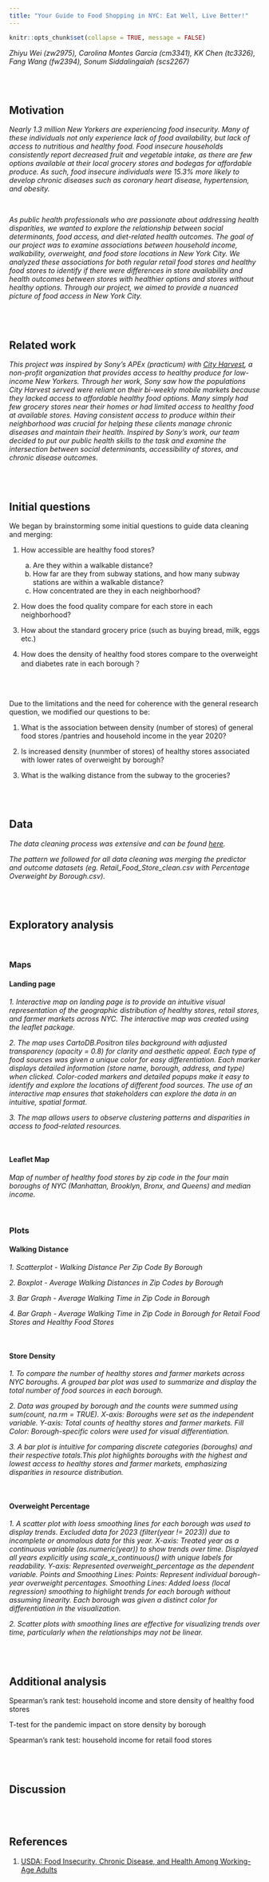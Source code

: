 ```yaml
---
title: "Your Guide to Food Shopping in NYC: Eat Well, Live Better!"
---
```


```r
knitr::opts_chunk$set(collapse = TRUE, message = FALSE)
```

*Zhiyu Wei (zw2975), Carolina Montes Garcia (cm3341), KK Chen (tc3326), Fang Wang (fw2394), Sonum Siddalingaiah (scs2267)*

<br><br> 

## Motivation

*Nearly 1.3 million New Yorkers are experiencing food insecurity. Many of these individuals not only experience lack of food availability, but lack of access to nutritious and healthy food. Food insecure households consistently report decreased fruit and vegetable intake, as there are few options available at their local grocery stores and bodegas for affordable produce. As such, food insecure individuals were 15.3% more likely to develop chronic diseases such as coronary heart disease, hypertension, and obesity.*

<br>

*As public health professionals who are passionate about addressing health disparities, we wanted to explore the relationship between social determinants, food access, and diet-related health outcomes. The goal of our project was to examine associations between household income, walkability, overweight, and food store locations in New York City. We analyzed these associations for both regular retail food stores and healthy food stores to identify if there were differences in store availability and health outcomes between stores with healthier options and stores without healthy options. Through our project, we aimed to provide a nuanced picture of food access in New York City.*

<br><br>

## Related work

*This project was inspired by Sony’s APEx (practicum) with [City Harvest](https://www.cityharvest.org/), a non-profit organization that provides access to healthy produce for low-income New Yorkers. Through her work, Sony saw how the populations City Harvest served were reliant on their bi-weekly mobile markets because they lacked access to affordable healthy food options. Many simply had few grocery stores near their homes or had limited access to healthy food at available stores. Having consistent access to produce within their neighborhood was crucial for helping these clients manage chronic diseases and maintain their health. Inspired by Sony’s work, our team decided to put our public health skills to the task and examine the intersection between social determinants, accessibility of stores, and chronic disease outcomes.*

<br><br>

## Initial questions

We began by brainstorming some initial questions to guide data cleaning and merging:

1. How accessible are healthy food stores?

    a. Are they within a walkable distance?
    b. How far are they from subway stations, and how many subway stations are within a walkable distance?
    c. How concentrated are they in each neighborhood?
    

2. How does the food quality compare for each store in each neighborhood? 

3. How about the standard grocery price (such as buying bread, milk, eggs etc.) 

4. How does the density of healthy food stores compare to the overweight and diabetes rate in each  borough？ 

<br><br>

Due to the limitations and the need for coherence with the general research question, we modified our questions to be:

1. What is the association between density (number of stores) of general food stores /pantries and household income in the year 2020?

2. Is increased density (nunmber of stores) of healthy stores associated with lower rates of overweight by borough? 
3. What is the walking distance from the subway to the groceries?


<br><br>

## Data

*The data cleaning process was extensive and can be found [here](link).*

*The pattern we followed for all data cleaning was merging the predictor and outcome datasets (eg. Retail_Food_Store_clean.csv with Percentage Overweight by Borough.csv).*

<br><br>

## Exploratory analysis

<br>

### Maps 

#### Landing page

*1. Interactive map on landing page is to provide an intuitive visual representation of the geographic distribution of healthy stores, retail stores, and farmer markets across NYC. The interactive map was created using the leaflet package.*

*2. The map uses CartoDB.Positron tiles background with adjusted transparency (opacity = 0.8) for clarity and aesthetic appeal. Each type of food sources was given a unique color for easy differentiation. Each marker displays detailed information (store name, borough, address, and type) when clicked. Color-coded markers and detailed popups make it easy to identify and explore the locations of different food sources. The use of an interactive map ensures that stakeholders can explore the data in an intuitive, spatial format.*

*3. The map allows users to observe clustering patterns and disparities in access to food-related resources.*

<br>

#### Leaflet Map

*Map of number of healthy food stores by zip code in the four main boroughs of NYC (Manhattan, Brooklyn, Bronx, and Queens) and median income.*

<br>

### Plots 

#### Walking Distance

*1. Scatterplot - Walking Distance Per Zip Code By Borough*

*2. Boxplot - Average Walking Distances in Zip Codes by Borough*

*3. Bar Graph - Average Walking Time in Zip Code in Borough*

*4. Bar Graph - Average Walking Time in Zip Code in Borough for Retail Food Stores and Healthy Food Stores*

<br>

#### Store Density

*1. To compare the number of healthy stores and farmer markets across NYC boroughs. A grouped bar plot was used to summarize and display the total number of food sources in each borough.*

*2. Data was grouped by borough and the counts were summed using sum(count, na.rm = TRUE). X-axis: Boroughs were set as the independent variable. Y-axis: Total counts of healthy stores and farmer markets. Fill Color: Borough-specific colors were used for visual differentiation.*

*3. A bar plot is intuitive for comparing discrete categories (boroughs) and their respective totals.This plot highlights boroughs with the highest and lowest access to healthy stores and farmer markets, emphasizing disparities in resource distribution.*

<br>

#### Overweight Percentage

*1. A scatter plot with loess smoothing lines for each borough was used to display trends. Excluded data for 2023 (filter(year != 2023)) due to incomplete or anomalous data for this year. X-axis: Treated year as a continuous variable (as.numeric(year)) to show trends over time. Displayed all years explicitly using scale_x_continuous() with unique labels for readability. Y-axis: Represented overweight_percentage as the dependent variable. Points and Smoothing Lines: Points: Represent individual borough-year overweight percentages. Smoothing Lines: Added loess (local regression) smoothing to highlight trends for each borough without assuming linearity. Each borough was given a distinct color for differentiation in the visualization.*

*2. Scatter plots with smoothing lines are effective for visualizing trends over time, particularly when the relationships may not be linear.*

<br><br>

## Additional analysis

Spearman's rank test: household income and store density of healthy food stores

T-test for the pandemic impact on store density by borough

Spearman's rank test: household income for retail food stores

<br><br>


## Discussion

<br><br>

## References

1. [USDA: Food Insecurity, Chronic Disease, and Health Among Working-Age Adults](https://www.ers.usda.gov/webdocs/publications/84467/err-235.pdf) 

